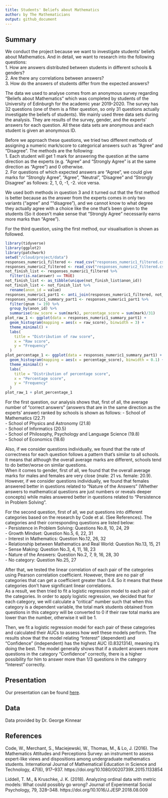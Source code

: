 ```yaml
---
title: Students' Beliefs about Mathematics
author: by The Mathematicians
output: github_document
---
```


## Summary

  We conduct the project because we want to investigate students' beliefs about Mathematics. And in detail, we want to research into the following questions:  
  1. How are answers distributed between students in different schools & genders?  
  2. Are there any correlations between answers?  
  3. How do the answers of students differ from the expected answers?  
  
  The data we used to analyse comes from an anonymous survey regarding "Beliefs about Mathematics" which was completed by students of the University of Edinburgh for the academic year 2019-2020. The survey has 32 questions (one of them is a filter question, so only 31 questions actually investigate the beliefs of students). We mainly used three data sets during the analysis. They are results of the survey, gender, and the experts' answers for each question. All these data sets are anonymous and each student is given an anonymous ID.  
  
  Before we approach these questions, we tried two different methods of assigning a numeric mark/score to categorical answers such as "Agree" and "Disagree".
  The methods are the following:  
  1. Each student will get 1 mark for answering the question at the same direction as the experts (e.g. "Agree" and "Strongly Agree" is at the same direction as "Agree") and 0 otherwise.  
  2. For questions of which expected answers are "Agree", we could give marks for "Strongly Agree", "Agree", "Neutral", "Disagree" and "Strongly Disagree" as follows: 2, 1, 0, -1, -2. vice versa.  
  
  We used both methods in question 3 and it turned out that the first method is better because as the answer from the experts comes in only two variants ("agree" and ""disagree"), and we cannot know to what degree they actually agree with a choice like the one that's been given to the students (So it doesn't make sense that "Strongly Agree" necessarily earns more marks than "Agree").   
  
  For the third question, using the first method, our visualisation is shown as followed.
  
```r
library(tidyverse)
library(ggplot2)
library(patchwork)
setwd("/cloud/project/data")
responses_numeric1_filtered <- read_csv("responses_numeric1_filtered.csv")
responses_numeric2_filtered <- read_csv("responses_numeric2_filtered.csv")
not_finish_list <- responses_numeric1_filtered %>%
  filter(is.na(answer) == TRUE) 
not_finish_list <- as_tibble(unique(not_finish_list$anon_id))
not_finish_list <- not_finish_list %>%
  rename(anon_id = value)
responses_numeric1_part1 <- anti_join(responses_numeric1_filtered, not_finish_list, by = "anon_id")
responses_numeric1_summary_part1 <- responses_numeric1_part1 %>%
  filter(qnum != 19) %>%
  group_by(anon_id) %>%
  summarise(raw_score = sum(mark), percentage_score = sum(mark)/31)
plot_raw_1 <- ggplot(data = responses_numeric1_summary_part1) +
  geom_histogram(mapping = aes(x = raw_score), binwidth = 3) +
  theme_minimal() +
  labs(
    title = "Distribution of raw score",
    x = "Raw score",
    y = "Frequency"
  )
plot_percentage_1 <- ggplot(data = responses_numeric1_summary_part1) +
  geom_histogram(mapping = aes(x = percentage_score), binwidth = 0.1) +
  theme_minimal() +
  labs(
    title = "Distribution of percentage score",
    x = "Percentage score",
    y = "Frequency"
  ) 
plot_raw_1 + plot_percentage_1
```
  
  For the first question, our analysis shows that, first of all, the average number of "correct answers" (answers that are in the same direction as the experts' answer) ranked by schools is shown as follows:
  - School of Mathematics (22.7)  
  - School of Physics and Astronomy (21.8)  
  - School of Informatics (20.5)  
  - School of Philosophy, Psychology and Language Science (19.8)  
  - School of Economics (18.6)  
  
  Also, if we consider questions individually, we found that the rate of correctness for each question follows a pattern that's similar to all schools. It means that although the overall average marks are different, schools tend to do better/worse on similar questions.  
  When it comes to gender, first of all, we found that the overall average marks for males and females are very close (male: 21 vs. female: 20.9). However, if we consider questions individually, we found that females answered better in questions related to "Nature of the Answers" (Whether answers to mathematical questions are just numbers or reveals deeper concepts) while males answered better in questions related to "Persistence in Problem Solving".  
  
  For the second question, first of all, we put questions into different categories based on the research by Code et al. (See References). The categories and their corresponding questions are listed below:  
  - Persistence in Problem Solving: Questions No.8, 10, 24, 29  
  - Growth Mindset: Question No.5, 6, 22, 31  
  - Interest in Mathematics: Question No.12, 26, 32  
  - Relationship between Mathematics and Real World: Question No.13, 15, 21  
  - Sense Making: Question No.3, 4, 11, 18, 23  
  - Nature of the Answers: Question No.2, 7, 9, 16, 28, 30  
  - No category: Question No.25, 27 

  After that, we tested the linear correlation of each pair of the categories using Pearson correlation coefficient. However, there are no pair of categories that can get a coefficient greater than 0.4. So it means that these categories don't have significant linear correlations.  
  As a result, we then tried to fit a logistic regression model to each pair of the categories. In order to apply logistic regression, we decided that for each category, we will calculate a "critical" number such that when this category is a dependent variable, the total mark students obtained from questions in this category will be converted to 0 if their raw total marks are lower than the number, otherwise it will be 1. 
  
  Then, we fit a logistic regression model for each pair of these categories and calculated their AUCs to assess how well these models perform. The results show that the model relating "Interest" (dependent) and "Confidence" (independent) has the highest AUC (0.8321314), meaning it's doing the best. The model generally shows that if a student answers more questions in the category "Confidence" correctly, there is a higher possibility for him to answer more than 1/3 questions in the category "Interest" correctly.  

## Presentation

Our presentation can be found [here](presentation/presentation.html).

## Data 

Data provided by Dr. George Kinnear

## References

Code, W., Merchant, S., Maciejewski, W., Thomas, M., & Lo, J. (2016). The Mathematics Attitudes and Perceptions Survey: an instrument to assess expert-like views and dispositions among undergraduate mathematics students. International Journal of Mathematical Education in Science and Technology, 47(6), 917–937. https://doi.org/10.1080/0020739X.2015.1133854

Liddell, T. M., & Kruschke, J. K. (2018). Analyzing ordinal data with metric models: What could possibly go wrong? Journal of Experimental Social Psychology, 79, 328–348. https://doi.org/10.1016/J.JESP.2018.08.009


